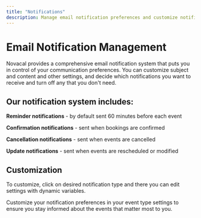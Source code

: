 ```yaml
---
title: "Notifications"
description: Manage email notification preferences and customize notification content for your event types.
---
```


# Email Notification Management

Novacal provides a comprehensive email notification system that puts you in control of your communication preferences. You can customize subject and content and other settings, and decide which notifications you want to receive and turn off any that you don't need.

## Our notification system includes:

**Reminder notifications** - by default sent 60 minutes before each event

**Confirmation notifications** - sent when bookings are confirmed

**Cancellation notifications** - sent when events are cancelled

**Update notifications** - sent when events are rescheduled or modified

## Customization

To customize, click on desired notification type and there you can edit settings with dynamic variables.

Customize your notification preferences in your event type settings to ensure you stay informed about the events that matter most to you.
